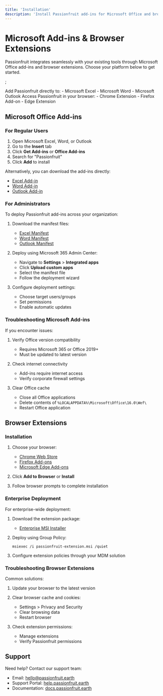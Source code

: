 ```yaml
---
title: 'Installation'
description: 'Install Passionfruit add-ins for Microsoft Office and browser extensions'
---
```


# Microsoft Add-ins & Browser Extensions

Passionfruit integrates seamlessly with your existing tools through Microsoft Office add-ins and browser extensions. Choose your platform below to get started.

;

<CardGroup cols={2}>
  <Card title="Microsoft Office Add-ins" icon="microsoft" href="#microsoft-office">
    Add Passionfruit directly to:
    - Microsoft Excel
    - Microsoft Word
    - Microsoft Outlook
  </Card>
  <Card title="Browser Extensions" icon="globe" href="#browser-extensions">
    Access Passionfruit in your browser:
    - Chrome Extension
    - Firefox Add-on
    - Edge Extension
  </Card>
</CardGroup>

## Microsoft Office Add-ins

### For Regular Users

1. Open Microsoft Excel, Word, or Outlook
2. Go to the **Insert** tab
3. Click **Get Add-ins** or **Office Add-ins**
4. Search for "Passionfruit"
5. Click **Add** to install

Alternatively, you can download the add-ins directly:
- [Excel Add-in](https://appsource.microsoft.com/passionfruit-excel)
- [Word Add-in](https://appsource.microsoft.com/passionfruit-word)
- [Outlook Add-in](https://appsource.microsoft.com/passionfruit-outlook)

### For Administrators

To deploy Passionfruit add-ins across your organization:

1. Download the manifest files:
   - [Excel Manifest](https://static.passionfruit.earth/manifests/excel-manifest.xml)
   - [Word Manifest](https://static.passionfruit.earth/manifests/word-manifest.xml)
   - [Outlook Manifest](https://static.passionfruit.earth/manifests/outlook-manifest.xml)

2. Deploy using Microsoft 365 Admin Center:
   - Navigate to **Settings** > **Integrated apps**
   - Click **Upload custom apps**
   - Select the manifest file
   - Follow the deployment wizard

3. Configure deployment settings:
   - Choose target users/groups
   - Set permissions
   - Enable automatic updates

### Troubleshooting Microsoft Add-ins

If you encounter issues:

1. Verify Office version compatibility
   - Requires Microsoft 365 or Office 2019+
   - Must be updated to latest version

2. Check internet connectivity
   - Add-ins require internet access
   - Verify corporate firewall settings

3. Clear Office cache
   - Close all Office applications
   - Delete contents of `%LOCALAPPDATA%\Microsoft\Office\16.0\Wef\`
   - Restart Office application

## Browser Extensions

### Installation

1. Choose your browser:
   - [Chrome Web Store](https://chrome.google.com/webstore/passionfruit)
   - [Firefox Add-ons](https://addons.mozilla.org/passionfruit)
   - [Microsoft Edge Add-ons](https://microsoftedge.microsoft.com/addons/passionfruit)

2. Click **Add to Browser** or **Install**

3. Follow browser prompts to complete installation

### Enterprise Deployment

For enterprise-wide deployment:

1. Download the extension package:
   - [Enterprise MSI Installer](https://static.passionfruit.earth/enterprise/passionfruit-extension.msi)

2. Deploy using Group Policy:
   ```
   msiexec /i passionfruit-extension.msi /quiet
   ```

3. Configure extension policies through your MDM solution

### Troubleshooting Browser Extensions

Common solutions:

1. Update your browser to the latest version

2. Clear browser cache and cookies:
   - Settings > Privacy and Security
   - Clear browsing data
   - Restart browser

3. Check extension permissions:
   - Manage extensions
   - Verify Passionfruit permissions

## Support

Need help? Contact our support team:

- Email: [hello@passionfruit.earth](mailto:hello@passionfruit.earth)
- Support Portal: [help.passionfruit.earth](https://help.passionfruit.earth)
- Documentation: [docs.passionfruit.earth](https://docs.passionfruit.earth) 